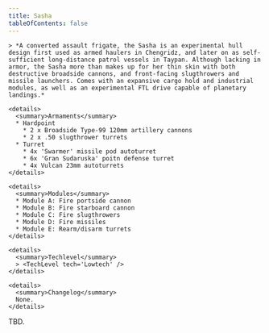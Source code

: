 ```yaml
---
title: Sasha
tableOfContents: false
---
```


<Tabs>

  <TabItem label="Info" icon="information">

    > *A converted assault frigate, the Sasha is an experimental hull design first used as armed haulers in Chengridz, and later on as self-sufficient long-distance patrol vessels in Taypan. Although lacking in armor, the Sasha more than makes up for her thin skin with both destructive broadside cannons, and front-facing slugthrowers and missile launchers. Comes with an expansive cargo hold and industrial modules, as well as an experimental FTL drive capable of planetary landings.*

    <details>
      <summary>Armaments</summary>
      * Hardpoint
        * 2 x Broadside Type-99 120mm artillery cannons 
        * 2 x .50 slugthrower turrets 
      * Turret
        * 4x 'Swarmer' missile pod autoturret 
        * 6x 'Gran Sudaruska' poitn defense turret 
        * 4x Vulcan 23mm autoturrets
    </details>

    <details>
      <summary>Modules</summary>
      * Module A: Fire portside cannon 
      * Module B: Fire starboard cannon 
      * Module C: Fire slugthrowers 
      * Module D: Fire missiles 
      * Module E: Rearm/disarm turrets
    </details>

    <details>
      <summary>Techlevel</summary>
      > <TechLevel tech='Lowtech' />
    </details>

    <details>
      <summary>Changelog</summary>
      None.
    </details>

  </TabItem>

  <TabItem label="Guide" icon="open-book">
    TBD.
  </TabItem>

</Tabs>